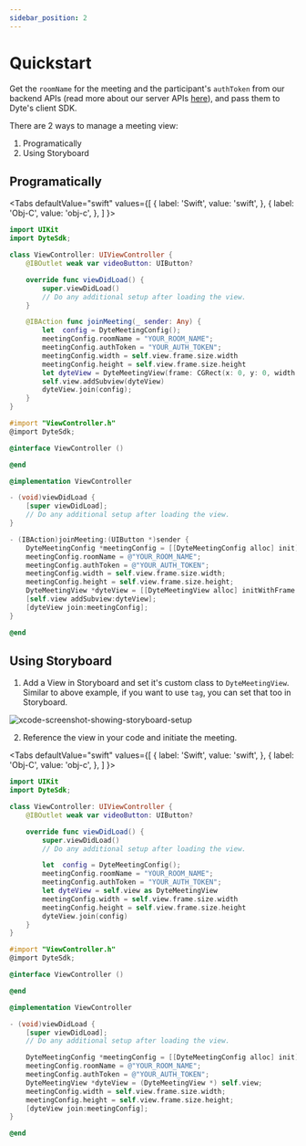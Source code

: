 ```yaml
---
sidebar_position: 2
---
```


# Quickstart


Get the `roomName` for the meeting and the participant's `authToken` from our backend APIs (read more about our server APIs [here](/api)), and pass them to Dyte's client SDK.

There are 2 ways to manage a meeting view:

1. Programatically
2. Using Storyboard

## Programatically

<Tabs
  defaultValue="swift"
  values={[
    { label: 'Swift', value: 'swift', },
    { label: 'Obj-C', value: 'obj-c', },
  ]
}>
<TabItem value="swift">

```swift
import UIKit
import DyteSdk;

class ViewController: UIViewController {
    @IBOutlet weak var videoButton: UIButton?

    override func viewDidLoad() {
        super.viewDidLoad()
        // Do any additional setup after loading the view.
    }

    @IBAction func joinMeeting(_ sender: Any) {
        let  config = DyteMeetingConfig();
        meetingConfig.roomName = "YOUR_ROOM_NAME";
        meetingConfig.authToken = "YOUR_AUTH_TOKEN";
        meetingConfig.width = self.view.frame.size.width
        meetingConfig.height = self.view.frame.size.height
        let dyteView = DyteMeetingView(frame: CGRect(x: 0, y: 0, width: self.view.bounds.size.width, height:self.view.bounds.size.height ))
        self.view.addSubview(dyteView)
        dyteView.join(config);
    }
}
```

</TabItem>
<TabItem value="obj-c">

```objectivec
#import "ViewController.h"
@import DyteSdk;

@interface ViewController ()

@end

@implementation ViewController

- (void)viewDidLoad {
    [super viewDidLoad];
    // Do any additional setup after loading the view.
}

- (IBAction)joinMeeting:(UIButton *)sender {
    DyteMeetingConfig *meetingConfig = [[DyteMeetingConfig alloc] init];
    meetingConfig.roomName = @"YOUR_ROOM_NAME";
    meetingConfig.authToken = @"YOUR_AUTH_TOKEN";
    meetingConfig.width = self.view.frame.size.width;
    meetingConfig.height = self.view.frame.size.height;
    DyteMeetingView *dyteView = [[DyteMeetingView alloc] initWithFrame:CGRectMake(0.0, 0.0, meetingConfig.width, meetingConfig.height)];
    [self.view addSubview:dyteView];
    [dyteView join:meetingConfig];
}

@end
```

</TabItem>
</Tabs>

## Using Storyboard

1. Add a View in Storyboard and set it's custom class to `DyteMeetingView`. Similar to above example, if you want to use `tag`, you can set that too in Storyboard.

![xcode-screenshot-showing-storyboard-setup](/ios-setup.png)

2. Reference the view in your code and initiate the meeting.

<Tabs
  defaultValue="swift"
  values={[
    { label: 'Swift', value: 'swift', },
    { label: 'Obj-C', value: 'obj-c', },
  ]
}>
<TabItem value="swift">

```swift
import UIKit
import DyteSdk;

class ViewController: UIViewController {
    @IBOutlet weak var videoButton: UIButton?

    override func viewDidLoad() {
        super.viewDidLoad()
        // Do any additional setup after loading the view.

        let  config = DyteMeetingConfig();
        meetingConfig.roomName = "YOUR_ROOM_NAME";
        meetingConfig.authToken = "YOUR_AUTH_TOKEN";
        let dyteView = self.view as DyteMeetingView
        meetingConfig.width = self.view.frame.size.width
        meetingConfig.height = self.view.frame.size.height
        dyteView.join(config)
    }
}
```

</TabItem>
<TabItem value="obj-c">

```objectivec
#import "ViewController.h"
@import DyteSdk;

@interface ViewController ()

@end

@implementation ViewController

- (void)viewDidLoad {
    [super viewDidLoad];
    // Do any additional setup after loading the view.

    DyteMeetingConfig *meetingConfig = [[DyteMeetingConfig alloc] init];
    meetingConfig.roomName = @"YOUR_ROOM_NAME";
    meetingConfig.authToken = @"YOUR_AUTH_TOKEN";
    DyteMeetingView *dyteView = (DyteMeetingView *) self.view;
    meetingConfig.width = self.view.frame.size.width;
    meetingConfig.height = self.view.frame.size.height;
    [dyteView join:meetingConfig];
}

@end
```

</TabItem>
</Tabs>
